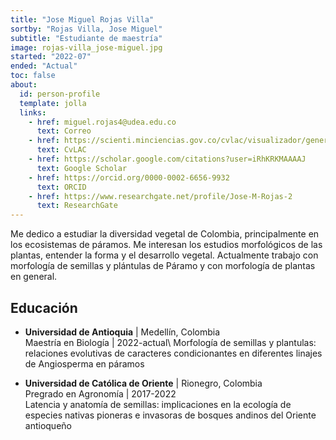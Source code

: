 ```yaml
---
title: "Jose Miguel Rojas Villa"
sortby: "Rojas Villa, Jose Miguel"
subtitle: "Estudiante de maestría"
image: rojas-villa_jose-miguel.jpg
started: "2022-07"
ended: "Actual"
toc: false
about:
  id: person-profile
  template: jolla
  links:
    - href: miguel.rojas4@udea.edu.co
      text: Correo
    - href: https://scienti.minciencias.gov.co/cvlac/visualizador/generarCurriculoCv.do?cod_rh=0002020998
      text: CvLAC
    - href: https://scholar.google.com/citations?user=iRhKRKMAAAAJ
      text: Google Scholar
    - href: https://orcid.org/0000-0002-6656-9932
      text: ORCID
    - href: https://www.researchgate.net/profile/Jose-M-Rojas-2
      text: ResearchGate
---
```


:::{#person-profile}
:::

Me dedico a estudiar la diversidad vegetal de Colombia, principalmente en los ecosistemas de páramos. Me interesan los estudios morfológicos de las plantas, entender la forma y el desarrollo vegetal. Actualmente trabajo con morfología de semillas y plántulas de Páramo y con morfología de plantas en general.

## Educación

-   **Universidad de Antioquia** \| Medellín, Colombia\
    Maestría en Biología \| 2022-actual\\
    Morfología de semillas y plantulas: relaciones evolutivas de caracteres condicionantes en diferentes linajes de Angiosperma en páramos

-   **Universidad de Católica de Oriente** \| Rionegro, Colombia\
    Pregrado en Agronomía \| 2017-2022\
    Latencia y anatomía de semillas: implicaciones en la ecología de especies nativas pioneras e invasoras de bosques andinos del Oriente antioqueño